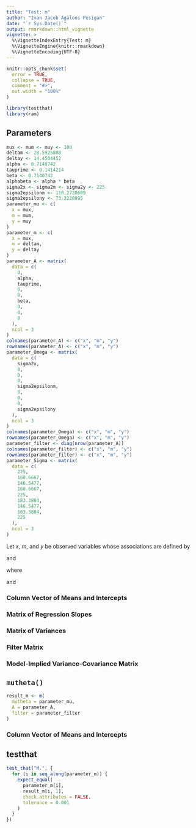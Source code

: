 ```yaml
---
title: "Test: m"
author: "Ivan Jacob Agaloos Pesigan"
date: "`r Sys.Date()`"
output: rmarkdown::html_vignette
vignette: >
  %\VignetteIndexEntry{Test: m}
  %\VignetteEngine{knitr::rmarkdown}
  %\VignetteEncoding{UTF-8}
---
```



```r
knitr::opts_chunk$set(
  error = TRUE,
  collapse = TRUE,
  comment = "#>",
  out.width = "100%"
)
```




```r
library(testthat)
library(ram)
```


## Parameters


```r
mux <- mum <- muy <- 100
deltam <- 28.5925808
deltay <- 14.4504452
alpha <- 0.7140742
tauprime <- 0.1414214
beta <- 0.7140742
alphabeta <- alpha * beta
sigma2x <- sigma2m <- sigma2y <- 225
sigma2epsilonm <- 110.2720609
sigma2epsilony <- 73.3220995
parameter_mu <- c(
  x = mux,
  m = mum,
  y = muy
)
parameter_m <- c(
  x = mux,
  m = deltam,
  y = deltay
)
parameter_A <- matrix(
  data = c(
    0,
    alpha,
    tauprime,
    0,
    0,
    beta,
    0,
    0,
    0
  ),
  ncol = 3
)
colnames(parameter_A) <- c("x", "m", "y")
rownames(parameter_A) <- c("x", "m", "y")
parameter_Omega <- matrix(
  data = c(
    sigma2x,
    0,
    0,
    0,
    sigma2epsilonm,
    0,
    0,
    0,
    sigma2epsilony
  ),
  ncol = 3
)
colnames(parameter_Omega) <- c("x", "m", "y")
rownames(parameter_Omega) <- c("x", "m", "y")
parameter_filter <- diag(nrow(parameter_A))
colnames(parameter_filter) <- c("x", "m", "y")
rownames(parameter_filter) <- c("x", "m", "y")
parameter_Sigma <- matrix(
  data = c(
    225,
    160.6667,
    146.5477,
    160.6667,
    225,
    183.3884,
    146.5477,
    183.3884,
    225
  ),
  ncol = 3
)
```


Let $x$, $m$, and $y$ be observed variables
whose associations are defined by

\begin{equation}
  y = `r deltay` + `r tauprime` \cdot x + `r beta` \cdot m + \varepsilon_y
\end{equation}

and

\begin{equation}
  m = `r deltam` + `r alpha` \cdot x + \varepsilon_m
\end{equation}

where

\begin{equation}
  x \sim \mathcal{N} \left( `r mux`, `r sigma2x` \right) ,
\end{equation}

\begin{equation}
  \varepsilon_y \sim \mathcal{N} \left( 0, \sigma_{\varepsilon_{y}}^{2} = `r sigma2epsilony` \right) ,
\end{equation}

and

\begin{equation}
  \varepsilon_m \sim \mathcal{N} \left( 0, \sigma_{\varepsilon_{m}}^{2} = `r sigma2epsilonm` \right) .
\end{equation}

### Column Vector of Means and Intercepts

\begin{equation}
  \mathbf{m}
  =
  \begin{bmatrix}
    `r parameter_m[1]` \\
    `r parameter_m[2]` \\
    `r parameter_m[3]`
  \end{bmatrix}
\end{equation}

### Matrix of Regression Slopes

\begin{equation}
  \mathbf{A}
  =
  \begin{bmatrix}
    `r parameter_A[1, 1]` & `r parameter_A[1, 2]` & `r parameter_A[1, 3]` \\
    `r parameter_A[2, 1]` & `r parameter_A[2, 2]` & `r parameter_A[2, 3]` \\
    `r parameter_A[3, 1]` & `r parameter_A[3, 2]` & `r parameter_A[3, 3]`
  \end{bmatrix}
\end{equation}

### Matrix of Variances

\begin{equation}
  \boldsymbol{\Omega}
  =
  \begin{bmatrix}
    `r parameter_Omega[1, 1]` & `r parameter_Omega[1, 2]` & `r parameter_Omega[1, 3]` \\
    `r parameter_Omega[2, 1]` & `r parameter_Omega[2, 2]` & `r parameter_Omega[2, 3]` \\
    `r parameter_Omega[3, 1]` & `r parameter_Omega[3, 2]` & `r parameter_Omega[3, 3]`
  \end{bmatrix}
\end{equation}

### Filter Matrix

\begin{equation}
  \mathbf{F}
  =
  \begin{bmatrix}
    `r parameter_filter[1, 1]` & `r parameter_filter[1, 2]` & `r parameter_filter[1, 3]` \\
    `r parameter_filter[2, 1]` & `r parameter_filter[2, 2]` & `r parameter_filter[2, 3]` \\
    `r parameter_filter[3, 1]` & `r parameter_filter[3, 2]` & `r parameter_filter[3, 3]`
  \end{bmatrix}
\end{equation}

### Model-Implied Variance-Covariance Matrix

\begin{equation}
  \boldsymbol{\Sigma} \left( \boldsymbol{\theta} \right)
  =
  \begin{bmatrix}
    `r parameter_Sigma[1, 1]` & `r parameter_Sigma[1, 2]` & `r parameter_Sigma[1, 3]` \\
    `r parameter_Sigma[2, 1]` & `r parameter_Sigma[2, 2]` & `r parameter_Sigma[2, 3]` \\
    `r parameter_Sigma[3, 1]` & `r parameter_Sigma[3, 2]` & `r parameter_Sigma[3, 3]`
  \end{bmatrix}
\end{equation}

## `mutheta()`


```r
result_m <- m(
  mutheta = parameter_mu,
  A = parameter_A,
  filter = parameter_filter
)
```


### Column Vector of Means and Intercepts

\begin{equation}
  \mathbf{m}
  =
  \begin{bmatrix}
    `r result_m[1, 1]` \\
    `r result_m[2, 1]` \\
    `r result_m[3, 1]`
  \end{bmatrix}
\end{equation}

## testthat


```r
test_that("M.", {
  for (i in seq_along(parameter_m)) {
    expect_equal(
      parameter_m[i],
      result_m[i, 1],
      check.attributes = FALSE,
      tolerance = 0.001
    )
  }
})
```

